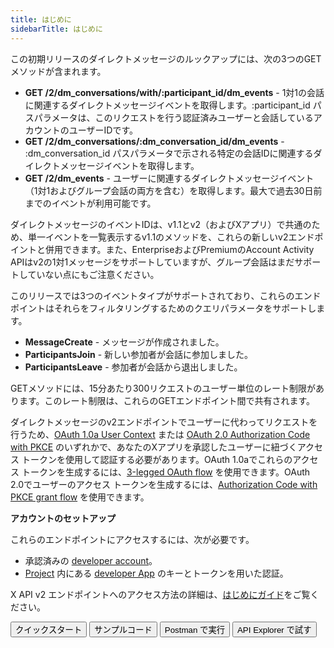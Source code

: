 ```yaml
---
title: はじめに
sidebarTitle: はじめに
---
```



この初期リリースのダイレクトメッセージのルックアップには、次の3つのGETメソッドが含まれます。

- **GET /2/dm\_conversations/with/:participant\_id/dm\_events** - 1対1の会話に関連するダイレクトメッセージイベントを取得します。:participant\_id パスパラメータは、このリクエストを行う認証済みユーザーと会話しているアカウントのユーザーIDです。 
- **GET /2/dm\_conversations/:dm\_conversation\_id/dm\_events** - :dm\_conversation\_id パスパラメータで示される特定の会話IDに関連するダイレクトメッセージイベントを取得します。 
- **GET /2/dm\_events** - ユーザーに関連するダイレクトメッセージイベント（1対1およびグループ会話の両方を含む）を取得します。最大で過去30日前までのイベントが利用可能です。  

ダイレクトメッセージのイベントIDは、v1.1とv2（およびXアプリ）で共通のため、単一イベントを一覧表示するv1.1のメソッドを、これらの新しいv2エンドポイントと併用できます。また、EnterpriseおよびPremiumのAccount Activity APIはv2の1対1メッセージをサポートしていますが、グループ会話はまだサポートしていない点にもご注意ください。   

このリリースでは3つのイベントタイプがサポートされており、これらのエンドポイントはそれらをフィルタリングするためのクエリパラメータをサポートします。

- **MessageCreate** - メッセージが作成されました。 
- **ParticipantsJoin** - 新しい参加者が会話に参加しました。 
- **ParticipantsLeave** - 参加者が会話から退出しました。 

GETメソッドには、15分あたり300リクエストのユーザー単位のレート制限があります。このレート制限は、これらのGETエンドポイント間で共有されます。

ダイレクトメッセージのv2エンドポイントでユーザーに代わってリクエストを行うため、[OAuth 1.0a User Context](/ja/resources/fundamentals/authentication) または [OAuth 2.0 Authorization Code with PKCE](/ja/resources/fundamentals/authentication#oauth-2-0-authorization-code-flow-with-pkce-3) のいずれかで、あなたのXアプリを承認したユーザーに紐づくアクセス トークンを使用して認証する必要があります。OAuth 1.0aでこれらのアクセス トークンを生成するには、[3-legged OAuth flow](/ja/resources/fundamentals/authentication#obtaining-access-tokens-using-3-legged-oauth-flow) を使用できます。OAuth 2.0でユーザーのアクセス トークンを生成するには、[Authorization Code with PKCE grant flow](/ja/resources/fundamentals/authentication#oauth-2-0-authorization-code-flow-with-pkce-2) を使用できます。

**アカウントのセットアップ**

これらのエンドポイントにアクセスするには、次が必要です。

- 承認済みの [developer account](https://developer.x.com/en/portal/petition/essential/basic-info)。
- [Project](/ja/resources/fundamentals/projects) 内にある [developer App](/ja/resources/fundamentals/developer-apps) のキーとトークンを用いた認証。 

X API v2 エンドポイントへのアクセス方法の詳細は、[はじめにガイド](/ja/x-api/getting-started/getting-access)をご覧ください。

<div className="flex space-x-2">
  <Button href="/ja/x-api/direct-messages/lookup/quickstart">
    クイックスタート
  </Button>

  <Button href="https://github.com/xdevplatform/Twitter-API-v2-sample-code">
    サンプルコード
  </Button>

  <Button href="https://app.getpostman.com/run-collection/9956214-784efcda-ed4c-4491-a4c0-a26470a67400">
    Postman で実行
  </Button>

  <Button href="https://developer.x.com/apitools/api?endpoint=/2/tweets&method=get">
    API Explorer で試す
  </Button>
</div>
